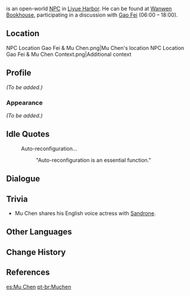 {{Meta
<!-- REMOVE THIS TEMPLATE AFTER ADDING MISSING INFO -->
|missing_NPC_profile  = yes
}}
{{Character Infobox
|type             = Open-World NPC
|image            = NPC Mu Chen.png
|region           = Liyue
|location         = Liyue
|voiceEN          = [https://www.deneenmelody.com/ Deneen Melody]<ref>Twitter: [https://twitter.com/DeneenMelody/status/1358240335059578882 EN VA Self Announcement]</ref>
|voiceJP          = [http://amuleto.jp/talents/ishikawaanna.html Anna Ishikawa ({{ja|石川 明日菜}})]<ref name="Anna Ishikawa">Twitter: [https://twitter.com/anpippi1125/status/1359783303088205825 JP VA Self Announcement] ([https://web.archive.org/web/20211025142940/https://twitter.com/anpippi1125/status/1359783303088205825 Archived])</ref>
}}
{{Lang|'''Mu Chen'''|zh=沐晨|zh_rm=Mù Chén}} is an open-world [[NPC]] in [[Liyue Harbor]]. He can be found at [[Wanwen Bookhouse]], participating in a discussion with [[Gao Fei]] (06:00 – 18:00).

==Location==
<gallery>
NPC Location Gao Fei & Mu Chen.png|Mu Chen's location
NPC Location Gao Fei & Mu Chen Context.png|Additional context
</gallery>

==Profile==
<!-- detailed story/lore information goes here -->
''(To be added.)''

===Appearance===
''(To be added.)''

==Idle Quotes==
{{Dialogue Start}}
: {{DIcon|Idle}} Auto-reconfiguration...
:: {{A|VO Mu Chen 01.ogg}} "Auto-reconfiguration is an essential function."
{{Dialogue End}}

==Dialogue==
{{Transclude|Gao Fei|Dialogue}}
==Trivia==
*Mu Chen shares his English voice actress with [[Sandrone]].

==Other Languages==
{{Other Languages|default_hidden = 1
|en      = Mu Chen
|zhs     = 沐晨
|zhs_rm  = Mù Chén
|zht     = 沐晨
|zht_rm  = Mù Chén
|ja      = {{tt|モクシン|沐晨}}
|ja_rm   = Moku Shin
|ko      = {{tt|목|沐}}< >진
|es      = Muchen
|fr      = Muchen
|ru      = Му Чэнь
|th      = Muchen
|vi      = Muchen
|de      = Muchen
|id      = Mu Chen
|pt      = Muchen
|tr      = Mu Chen
|it      = Mu Chen
}}

==Change History==
{{Change History|1.0}}

==References==
{{Reflist}}

[[es:Mu Chen]]
[[pt-br:Muchen]]